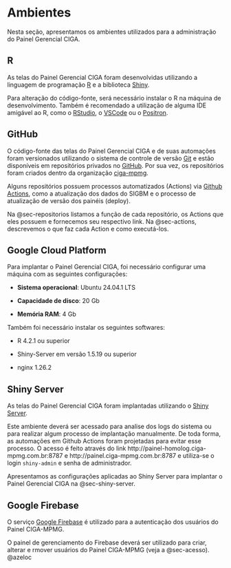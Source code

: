 # Ambientes

Nesta seção, apresentamos os ambientes utilizados para a administração do Painel Gerencial CIGA.

## R

As telas do Painel Gerencial CIGA foram desenvolvidas utilizando a linguagem de programação [R](https://www.r-project.org/) e a biblioteca [Shiny](https://shiny.posit.co/).

Para alteração do código-fonte, será necessário instalar o R na máquina de desenvolvimento. Também é recomendado a utilização de alguma IDE amigável ao R, como o [RStudio](https://posit.co/download/rstudio-desktop/), o [VSCode](https://code.visualstudio.com/) ou o [Positron](https://positron.posit.co/).

## GitHub

O código-fonte das telas do Painel Gerencial CIGA e de suas automações foram versionados utilizando o sistema de controle de versão [Git](https://git-scm.com/) e estão disponíveis em repositórios privados no [GitHub](https://github.com/). Por sua vez, os repositórios foram criados dentro da organização [ciga-mpmg](https://github.com/ciga-mpmg).

Alguns repositórios possuem processos automatizados (Actions) via [Github Actions](https://github.com/features/actions), como a atualização dos dados do SIGBM e o processo de atualização de versão dos painéis (deploy).

Na @sec-repositorios listamos a função de cada repositório, os Actions que eles possuem e fornecemos seu respectivo link. Na @sec-actions, descrevemos o que faz cada Action e como executá-los.

## Google Cloud Platform

Para implantar o Painel Gerencial CIGA, foi necessário configurar uma máquina com as seguintes configurações:

-   **Sistema operacional**: Ubuntu 24.04.1 LTS

-   **Capacidade de disco**: 20 Gb

-   **Memória RAM**: 4 Gb

Também foi necessário instalar os seguintes softwares:

-   R 4.2.1 ou superior

-   Shiny-Server em versão 1.5.19 ou superior

-   nginx 1.26.2

## Shiny Server

As telas do Painel Gerencial CIGA foram implantadas utilizando o [Shiny Server](https://posit.co/products/open-source/shiny-server/).

Este ambiente deverá ser acessado para analise dos logs do sistema ou para realizar algum processo de implantação manualmente. De toda forma, as automações em Github Actions foram projetadas para evitar esse processo. O acesso é feito através do link http://painel-homolog.ciga-mpmg.com.br:8787 e http://painel.ciga-mpmg.com.br:8787 e utiliza-se o login `shiny-admin` e senha de administrador.

Apresentamos as configurações aplicadas ao Shiny Server para implantar o Painel Gerencial CIGA na @sec-shiny-server.

## Google Firebase

O serviço [Google Firebase](https://firebase.google.com) é utilizado para a autenticação dos usuários do Painel CIGA-MPMG.

O painel de gerenciamento do Firebase deverá ser utilizado para criar, alterar e rmover usuários do Painel CIGA-MPMG (veja a @sec-acesso). @azeloc
